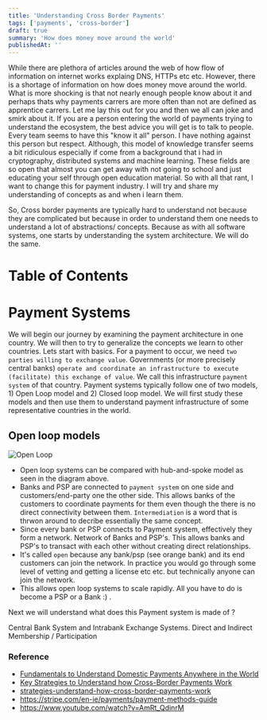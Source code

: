 ```yaml
---
title: 'Understanding Cross Border Payments'
tags: ['payments', 'cross-border']
draft: true
summary: 'How does money move around the world'
publishedAt: ''
---
```


While there are plethora of articles around the web of how flow of information on internet works explaing DNS, HTTPs etc etc. However, there is a shortage of information on how does money move around the world. What is more shocking is that not nearly enough people know about it and perhaps thats why payments carrers are more often than not are defined as apprentice carrers. Let me lay this out for you and then we all can joke and smirk about it. If you are a person entering the world of payments trying to understand the ecosystem, the best advice you will get is to talk to people. Every team seems to have this "know it all" person. I have nothing against this person but respect. Although, this model of knowledge transfer seems a bit ridiculous especially if come from a background that i had in cryptography, distributed systems and machine learning. These fields are so open that almost you can get away with not going to school and just educating your self through open education material. So with all that rant, I want to change this for payment industry. I will try and share my understanding of concepts as and when i learn them.

So, Cross border payments are typically hard to understand not because they are complicated but because in order to understand them one needs to understand a lot of abstractions/ concepts. Because as with all software systems, one starts by understanding the system architecture. We will do the same.

# Table of Contents

# Payment Systems

We will begin our journey by examining the payment architecture in one country. We will then to try to generalize the concepts we learn to other countries. Lets start with basics. For a payment to occur, we need `two parties willing to exchange value`. Governments (or more precisely central banks) `operate and coordinate an infrastructure to execute (facilitate) this exchange of value`. We call this infrastructure `payment system` of that country. Payment systems typically follow one of two models, 1) Open Loop model and 2) Closed loop model. We will first study these models and then use them to understand payment infrastructure of some representative countries in the world.

## Open loop models

![Open Loop](/post-assets/xborder/open-loop-model.png)

- Open loop systems can be compared with hub-and-spoke model as seen in the diagram above.
- Banks and PSP are connected to `payment system` on one side and customers/end-party one the other side. This allows banks of the customers to coordinate payments for them even though the there is no direct connectivity between them. `Intermediation` is a word that is thrwon around to decribe essentially the same concept.
- Since every bank or PSP connects to Payment system, effectively they form a network. Network of Banks and PSP's. This allows banks and PSP's to transact with each other without creating direct relationships.
- It's called `open` because any bank/psp (see orange bank) and its end customers can join the network. In practice you would go through some level of vetting and getting a license etc etc. but technically anyone can join the network.
- This allows open loop systems to scale rapidly. All you have to do is become a PSP or a Bank :) .

Next we will understand what does this Payment system is made of ?

Central Bank System and Intrabank Exchange Systems.
Direct and Indirect Membership / Participation

### Reference

- [Fundamentals to Understand Domestic Payments Anywhere in the World](https://www.youtube.com/watch?v=oZhGxt71HAI&t)
- [Key Strategies to Understand how Cross-Border Payments Work](https://www.youtube.com/watch?v=EEBtE7A7zKw)
- [strategies-understand-how-cross-border-payments-work](https://www.paiementor.com/4-key-strategies-understand-how-cross-border-payments-work/)
- https://stripe.com/en-ie/payments/payment-methods-guide
- https://www.youtube.com/watch?v=AmRt_QdinrM
